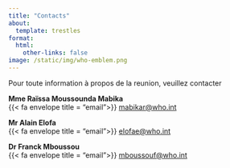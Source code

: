```yaml
---
title: "Contacts"
about: 
  template: trestles
format: 
  html: 
    other-links: false  
image: /static/img/who-emblem.png
---
```


Pour toute information à propos de la reunion, veuillez contacter

**Mme Raïssa Moussounda Mabika** <br/>{{< fa envelope title = "email">}} [mabikar@who.int](mailto:mabikar@who.int?subject=Reunion PEV Kinshasa)

**Mr Alain Elofa**<br/>{{< fa envelope title = "email">}} [elofae@who.int](mailto:elofae@who.int?subject=Reunion PEV Kinshasa)

 **Dr Franck Mboussou**<br/>{{< fa envelope title = "email">}} [mboussouf@who.int](maito:mboussouf@who.int?subject=Reunion PEV Kinshasa)





